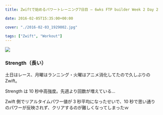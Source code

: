 ---
title: Zwiftで始めるパワートレーニング7日目 – 6wks FTP builder Week 2 Day 2

date: 2016-02-05T15:35:00+00:00

cover: "./2016-02-03_1929002.jpg"

tags: ["Zwift", "Workout"]
---

<img border="0" src="./2016-02-03_1929002.jpg" />

### Strength（長い）

土日はレース、月曜はランニング・火曜はアニメ消化してたので久しぶりの Zwift。

Strength は 10 秒中高強度。先週より回数が増えている…

Zwift 側でリアルタイムパワー値が 3 秒平均になったせいで、10 秒で思い通りのパワーが反映されず、クリアするのが難しくなってしまったｗ

<LinkBox isAmazonLink url="https://www.amazon.co.jp/dp/4528011646/" />

